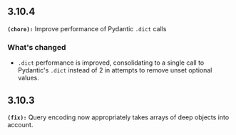 ## 3.10.4
**`(chore):`** Improve performance of Pydantic `.dict` calls

### What's changed
- `.dict` performance is improved, consolidating to a single call to Pydantic's `.dict` instead of 2 in attempts to remove unset optional values.

## 3.10.3
**`(fix):`** Query encoding now appropriately takes arrays of deep objects into account.

